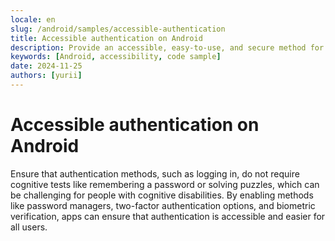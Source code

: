 ```yaml
---
locale: en
slug: /android/samples/accessible-authentication
title: Accessible authentication on Android
description: Provide an accessible, easy-to-use, and secure method for users to authenticate when logging in.
keywords: [Android, accessibility, code sample]
date: 2024-11-25
authors: [yurii]
---
```


# Accessible authentication on Android

Ensure that authentication methods, such as logging in, do not require cognitive tests like remembering a password or solving puzzles, which can be challenging for people with cognitive disabilities. By enabling methods like password managers, two-factor authentication options, and biometric verification, apps can ensure that authentication is accessible and easier for all users.

<CodeSample id="accessible-authentication" platform="android" locale="en"/>
